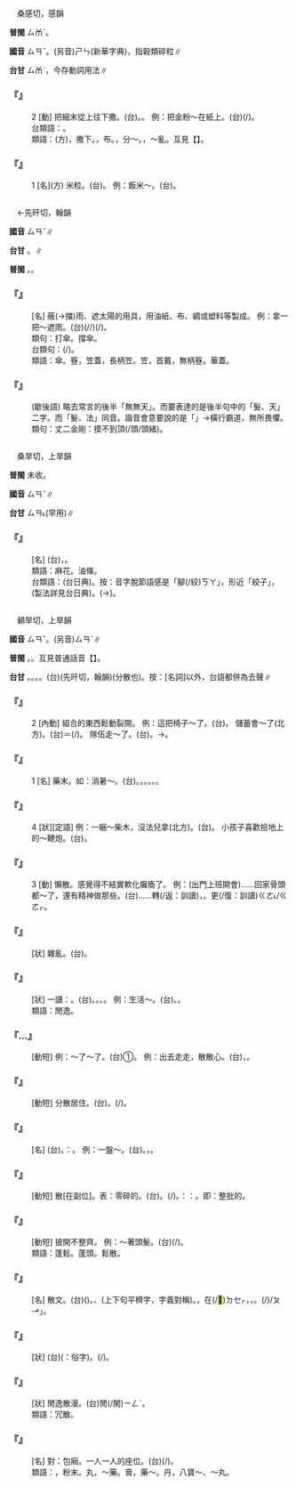 
=={{ruby|糝|ㄙㄢˇ}}==

　桑感切，感韻

'''普閩''' <rt>ㄙㆰˋ</rt>。

'''國音''' <rt>ㄙㄢˇ</rt>。(另音)<rt>ㄕㄣ</rt>(新華字典)，指穀類碎粒∥

'''台甘''' <rt>ㄙㆰˋ</rt>，今存動詞用法∥

    

==='''『{{ruby|糝|ㄙㄢˇ}}』'''===
:2  [動] 把細末從上往下撒。(台){{ruby|糝|ㄙㆰˋ}}。{{ruby|敥|ㄧㄚ˫}}。 例：把金粉～在紙上。(台){{ruby|將|ㄐㄧㆲ}}{{ruby|金|ㄍㄧㆬ}}{{ruby|粉|ㄏㄨㄣˋ}}{{ruby|糝|ㄙㆰˋ}}{{ruby|敥|ㄧㄚ˫}}{{ruby|落|ㄌㄜㆷ ͘}}{{ruby|去|ㄎㄧ˪}}{{ruby|紙|ㄗㄨㄚˋ}}{{ruby|面|ㆠㄧㄣ˫}}(/{{ruby|頂|ㄉㄧㄥˋ}})。
:台類語：{{ruby|敥|ㄧㄚ˫}}。
:
:類語：{{ruby|糝|ㄙㄢˇ}}(方)，撒下。{{ruby|撒|ㄙㄚˇ}}，{{ruby|散|ㄙㄢˋ}}布。{{ruby|散|ㄙㄢˋ}}，分～。{{ruby|散|ㄙㄢˇ}}，～亂。互見【{{ruby|撒|ㄙㄚˇ}}】。
:
    

==='''『{{ruby|糝|ㄙㄢˇ}}』'''===
:1  [名](方) 米粒。(台){{ruby|煮|ㄐㄧˋ/ㄗㄨˋ}}{{ruby|熟|ㄒㄧㆤㆶ ͘}}{{ruby|丌|ㆤ}}{{ruby|米|ㆠㄧˋ}}{{ruby|粒|ㄌㄧㄚㆴ ͘}}。 例：飯米～。(台){{ruby|飯|ㄅㆭ˫}}{{ruby|粒|ㄌㄧㆴ ͘}}{{ruby|仔|ㄚ}}。
    

=={{ruby|傘|ㄙㄢˇ}}==

　←先旰切，翰韻

'''國音''' <rt>ㄙㄢˇ</rt>∥

'''台甘''' {{ruby|(文)|ㄙㄢ˪}}。{{ruby|(語)|ㄙㄨㆩ˪}}∥

'''普閩''' {{ruby|(文)|ㄙㄢ˪}}。{{ruby|(白)|ㄙㄨㆩ˪}}。

    

==='''『{{ruby|傘|ㄙㄢˇ}}』'''===
: [名] 蔽(→擋)雨、遮太陽的用具，用油紙、布、綢或塑料等製成。 例：拿一把～遮雨。(台){{ruby|提|ㄊㆤㆷ ͘}}(/{{ruby|用|ㄧㄥ˫/ㄧㆲ˫}}/{{ruby|揭|ㄍㄧㄚㆷ ͘}}){{ruby|一|ㄐㄧㆵ ͘}}{{ruby|把|ㄅㆤˋ}}(/{{ruby|枝|ㄍㄧ}}){{ruby|雨|ㄏㆦ˫}}{{ruby|傘|ㄙㄨㆩ˪}}{{ruby|遮|ㆢㄧㄚ/ㄌㄧㄚ}}{{ruby|雨|ㄏㆦ˫}}。
:類句：打傘。撐傘。
:
:台類句：{{ruby|搋|ㄊㄧˋ}}(/{{ruby|展|ㄊㄧㄢˋ}}){{ruby|雨|ㄏㆦ˫}}{{ruby|傘|ㄙㄨㆩ˪}}。
:
:類語：傘。簦，笠蓋，長柄笠。笠，首戴，無柄簦。華蓋。
:
    

==='''『{{ruby|和|ㄏㄜˊ}}{{ruby|尚|ㄕㄤˋ}}{{ruby|打|ㄉㄚˇ}}{{ruby|傘|ㄙㄢˇ}}』'''===
: (歇後語) 略去常言的後半「無{{ruby|髮|ㄈㄚˇ}}無天」。而要表達的是後半句中的「髮、天」二字。而「髮、法」同音。諧音會意要說的是「{{ruby|無|ㆠㄜˊ/ㆠㄨˊ}}{{ruby|法|ㄏㄨㄚㆵ}}{{ruby|無|ㆠㄜˊ/ㆠㄨˊ}}{{ruby|天|ㄊㆪ}}」→橫行霸道，無所畏懼。
:類句：丈二金剛：摸不到頂(/頭/頭緒)。
:
    

=={{ruby|<mark>&#xf90b3;</mark>|ㄙㄢˇ}}==

　桑旱切，上旱韻

'''普閩''' 未收。

'''國音''' <rt>ㄙㄢˇ</rt>∥

'''台甘''' <rt>ㄙㄢ˪</rt>(罕用)∥

    

==='''『{{ruby|<mark>&#xf90b3;</mark>|ㄙㄢˇ}}{{ruby|子|·ㄗˇ}}』'''===
: [名] (台){{ruby|用|ㄧㄥ˫/ㄧㆲ˫}}{{ruby|麵|ㄇㄧ˫}}{{ruby|粉|ㄏㄨㄣˋ}}{{ruby|做|ㄗㄨㆤ˪/ㄗㄜ˪}}{{ruby|成|ㄒㄧㄥˊ}}{{ruby|一|ㄐㄧㆵ ͘}}{{ruby|條|ㄉㄧㄠˊ}}{{ruby|一|ㄐㄧㆵ ͘}}{{ruby|條|ㄉㄧㄠˊ}}{{ruby|細|ㄙㄨㆤ˪/ㄙㆤ˪}}{{ruby|絲|ㄒㄧ}}{{ruby|狀|ㄗㆲ˫}}，{{ruby|<mark>&#xffa59;</mark>|ㄐㆪ˪}}{{ruby|油|ㄧㄨˊ}}{{ruby|而|ㄌㄧˊ/ㆢㄧˊ}}{{ruby|成|ㄒㄧㄥˊ}}{{ruby|丌|ㆤ}}{{ruby|食|ㄐㄧㄚㆷ ͘}}{{ruby|物|ㄇㆭㆷ ͘/ㄇㄧㆷ ͘}}。
:類語：麻花。油條。
:
:台類語：{{ruby|<mark>&#xf90ad;</mark>|ㄎㄚ}}{{ruby|車|ㄑㄧㄚ}}{{ruby|藤|ㄉㄧㄣˊ}}(台日典)。按：音字脫節語感是「腳(/絞)<rt>ㄎㄚ</rt>{{ruby|車|ㄑㄧㄚ}}{{ruby|藤|ㄉㄧㄣˊ}}」，形近「絞子」，(製法詳見台日典)。{{ruby|油|ㄧㄨˊ}}{{ruby|炸|ㄗㄚ˪}}(→{{ruby|食|ㄐㄧㄚㆷ ͘}}){{ruby|粿|ㄍㄨㆤˋ/ㄍㆤˋ}}。
:
    

=={{ruby|散|ㄙㄢˇ}}==

　顙旱切，上旱韻

'''國音''' <rt>ㄙㄢˇ</rt>。(另音)<rt>ㄙㄢˋ</rt>∥

'''普閩''' {{ruby|(文)|ㄙㄢˋ}}。{{ruby|(語)|ㄙㄨㄚˋ}}。互見普通話音【{{ruby|散|ㄙㄢˋ}}】。

'''台甘''' {{ruby|(文)|ㄙㄢˋ}}。{{ruby|(語)|ㄙㄨㄚˋ}}。{{ruby|(文)|ㄙㄢ˪}}。{{ruby|(語)|ㄙㄨㄚ˪}}。(台){{ruby|散|ㄙㄢ˪}}(先旰切，翰韻)(分散也)。按：[名詞]以外，台語都併為去聲∥

    

==='''『{{ruby|散|ㄙㄢˇ}}』'''===
:2  [內動] 組合的東西鬆動裂開。 例：這把椅子～了。(台){{ruby|開|ㄎㄨㄧ}}{{ruby|框|ㄎㄧㄥ}}{{ruby|去|ㄎㄧ˪}}。 儲蓄會～了(北方)。(台){{ruby|儲|ㄊㄨˊ}}{{ruby|→|ㄊㄨˋ}}＝{{ruby|貯|ㄉㄨㆤˋ/ㄉㆤˋ}}{{ruby|蓄|ㄊㄧㆦㆶ}}{{ruby|會|ㄏㄨㆤ˫}}(/{{ruby|合|ㄏㄚㆴ ͘}}{{ruby|會|ㄏㄨㆤ˫}}){{ruby|解|ㄍㄞˋ}}{{ruby|散|ㄙㄢ˪}}{{ruby|去|ㄎㄧ˪}}。 隊伍走～了。(台){{ruby|隊|ㄉㄨㄧ˫}}{{ruby|伍|ㄫㆦˋ}}{{ruby|行|ㄍㄧㆩˊ}}{{ruby|了|ㄌㄧㄠˋ}}{{ruby|四|ㄒㄧ˪}}{{ruby|→|ㄒㄧ}}{{ruby|四|ㄒㄧ˪}}{{ruby|→|ㄒㄧ}}{{ruby|散|ㄙㄨㆩ˪}}{{ruby|散|ㄙㄨㆩ˪}}。→{{ruby|四|ㄒㄧ˪}}{{ruby|散|ㄙㄨㆩ˪}}。
    

==='''『{{ruby|散|ㄙㄢˇ}}』'''===
:1  [名] 藥末。如：消暑～。(台){{ruby|藥|ㄧㄜㆷ ͘}}{{ruby|粉|ㄏㄨㄣˋ}}。{{ruby|藥|ㄧㄜㆷ ͘}}{{ruby|末|ㆠㄨㄚㆷ ͘}}。{{ruby|粉|ㄏㄨㄣˋ}}{{ruby|末|ㆠㄨㄚㆷ ͘}}。{{ruby|藥|ㄧㄜㆷ ͘}}{{ruby|散|ㄙㄨㆩˋ}}。{{ruby|胃|ㄨㄧ˫}}{{ruby|散|ㄙㄢˋ}}。{{ruby|八|ㄅㄚㆵ}}{{ruby|寶|ㄅㄜˋ}}{{ruby|散|ㄙㄢˋ}}。
    

==='''『{{ruby|散|ㄙㄢˇ}}』'''===
:4  [狀][定語] 例：一綑～柴木，沒法兒拿(北方)。(台){{ruby|一|ㄐㄧㆵ ͘}}{{ruby|綑|ㄎㄨㄣˋ}}{{ruby|<mark>&#xffef5;</mark>|ㄌㄠ˪}}{{ruby|箍|ㄎㆦ}}{{ruby|去|ㄎㄧ˪}}{{ruby|丌|ㆤ}}{{ruby|起|ㄎㄧˋ}}{{ruby|火|ㄏㄨㆤˋ/ㄏㆤˋ/ㄏㄜˋ}}{{ruby|柴|ㄘㄚˊ}}{{ruby|無|ㆠㄜˊ}}{{ruby|法|ㄏㄨㄚㆵ}}{{ruby|度|ㄉㆦ˫}}{{ruby|通|ㄊㄤ}}{{ruby|<mark>&#xffbc2;</mark>|ㄇㆦㆷ}}。 小孩子喜歡撿地上的～鞭炮。(台){{ruby|<mark>&#xffb51;</mark>|ㆣㄧㄣˋ}}{{ruby|仔|ㄚ}}{{ruby|愛|ㄞ˪}}{{ruby|拾|ㄎㄧㄜㆷ}}{{ruby|塗|ㄊㆦˊ}}{{ruby|骹|ㄎㄚ}}{{ruby|丌|ㆤ}}{{ruby|散|ㄙㄨㆩˋ/ㄙㄨㄚ˪}}{{ruby|炮|ㄆㄠ˪}}{{ruby|仔|ㄚ}}。
    

==='''『{{ruby|散|ㄙㄢˇ}}』'''===
:3  [動] 懶散。感覺得不結實軟化癱瘓了。 例：(出門上班開會)……回家骨頭都～了，還有精神做那些。(台)……轉(/返：訓讀){{ruby|·|ㄉㆭˋ}}{{ruby|來|·ㄌㄞˊ}}{{ruby|<mark>&#xffa42;</mark>|ㄍㄚㆷ}}{{ruby|厝|ㄘㄨ˪}}{{ruby|內|ㄌㄞ˫}}，{{ruby|骨|ㄍㄨㆵ}}{{ruby|頭|ㄊㄠˊ}}{{ruby|若|ㄋㄚˋ}}{{ruby|<mark>&#xffa49;</mark>|ㆠㆤㆷ/ㆠㄨㆤㆷ}}{{ruby|開|ㄎㄨㄧ}}{{ruby|框|ㄎㄧㄥ}}{{ruby|去|ㄎㄧ˪}}。{{ruby|猶|ㄧㄠˋ}}更(/復：訓讀)<rt>ㄍㄜ˪/ㄍㄜㆷ</rt>{{ruby|有|ㄨ˫}}{{ruby|精|ㄐㄧㄥ}}{{ruby|神|ㄒㄧㄣˊ}}{{ruby|通|ㄊㄤ}}{{ruby|做|ㄗㄨㆤ˪/ㄗㄜ˪}}{{ruby|<mark>&#xf8fbd;</mark>|ㄏㄧㄚ}}{{ruby|丌|ㆤ}}。
    

==='''『{{ruby|散|ㄙㄢˇ}}{{ruby|亂|ㄌㄨㄢˋ}}』'''===
: [狀] 雜亂。(台){{ruby|雜|ㄗㄚㆴ ͘}}{{ruby|亂|ㄌㄨㄢ˫}}。
    

==='''『{{ruby|散|ㄙㄢˇ}}{{ruby|漫|ㄇㄢˋ}}』'''===
: [狀] 一讀：{{ruby|散|ㄙㄢˋ}}{{ruby|漫|ㄇㄢˋ}}。(台){{ruby|散|ㄙㄢ˪}}{{ruby|漫|ㆠㄢ˫}}。{{ruby|隨|ㄙㄨㄧˊ}}{{ruby|隨|ㄙㄨㄧˊ}}{{ruby|便|ㄅㄧㄢ˫}}{{ruby|便|ㄅㄧㄢ˫}}。{{ruby|<mark>&#xffa45;</mark>|ㆠㆤ˫/ㆠㄨㆤ˫}}{{ruby|緊|ㄍㄧㄣˋ}}{{ruby|張|ㄉㄧㆧ/ㄉㄧㆫ}}。{{ruby|落|ㄌㄠ˪}}{{ruby|績|ㄗㆤㆷ}}。 例：生活～。(台){{ruby|生|ㄒㄧㄥ}}{{ruby|活|ㄨㄚㆷ ͘/ㄏㄨㄚㆵ ͘}}{{ruby|無|ㆠㄜˊ}}{{ruby|一|ㄐㄧㆵ ͘}}{{ruby|個|ㆤˊ}}{{ruby|規|ㄍㄨㄧ}}{{ruby|律|ㄌㄨㆵ ͘}}。{{ruby|散|ㄙㄨㆩ˪}}{{ruby|散|ㄙㄨㆩ˪}}。
:類語：閒逸。
:
    

==='''『{{ruby|散|ㄙㄢˇ}}…{{ruby|心|ㄒㄧㄣ}}』'''===
: [動短] 例：～了～了。(台)①{{ruby|解|ㄍㄞˋ}}{{ruby|了|ㄌㄧㄠˋ}}{{ruby|心|ㄒㄧㆬ}}{{ruby|悶|ㆠㄨㄣ˫}}。 例：出去走走，散散心。(台){{ruby|出|ㄘㄨㆵ}}{{ruby|去|·ㄎㄧ˪}}{{ruby|行|ㄍㄧㆩˊ}}{{ruby|行|ㄍㄧㆩˊ}}{{ruby|咧|ㄌㆤ˪}}，{{ruby|解|ㄍㄞˋ}}{{ruby|一|ㄐㄧㆵ ͘}}{{ruby|下|ㆤ˫}}{{ruby|仔|ㄚ}}{{ruby|心|ㄒㄧㆬ}}{{ruby|悶|ㆠㄨㄣ˫}}。
    

==='''『{{ruby|散|ㄙㄢˇ}}{{ruby|居|ㄐㄩ}}』'''===
: [動短] 分散居住。(台){{ruby|散|ㄙㄨㆩ˪}}{{ruby|企|ㄎㄧㄚ˫}}。{{ruby|四|ㄒㄧ˪}}{{ruby|界|ㄍㆤ˪/ㄍㄨㆤ˪}}{{ruby|分|ㄏㄨㄣ}}{{ruby|散|ㄙㄨㆩ˪}}{{ruby|企|ㄎㄧㄚ˫}}{{ruby|起|ㄎㄧˋ}}(/{{ruby|居|ㄍㄧ/ㄍㄨ}}{{ruby|住|ㄗㄨ˫}})。
    

==='''『{{ruby|散|ㄙㄢˇ}}{{ruby|沙|ㄕㄚ}}』'''===
: [名] (台){{ruby|四|ㄒㄧ˪}}{{ruby|四|ㄒㄧ˪}}{{ruby|散|ㄙㄨㆩ˪}}{{ruby|散|ㄙㄨㆩ˪}}{{ruby|丌|ㆤ}}{{ruby|砂|ㄙㄨㄚ}}{{ruby|仔|ㄚ}}。{{ruby|比|ㄅㄧˋ}}{{ruby|喻|ㆡㄨ˫/ㄌㄨ˫}}：{{ruby|<mark>&#xffa45;</mark>|ㆠㆤ˫/ㆠㄨㆤ˫}}{{ruby|團|ㄊㄨㄢˊ}}{{ruby|結|ㄍㄧㄚㆵ}}。 例：一盤～。(台){{ruby|像|ㄑㄧㆫ˫/ㄑㄧㆧ˫}}{{ruby|一|ㄐㄧㆵ ͘}}{{ruby|盤|ㄅㄨㆩˊ}}{{ruby|沙|ㄙㄨㄚ}}{{ruby|仔|ㄚ}}。{{ruby|無|ㆠㄜˊ}}{{ruby|黏|ㄌㄧㆰˊ}}{{ruby|性|ㄒㄧㄥ˪}}，{{ruby|結|ㄍㄧㄚㆵ}}{{ruby|<mark>&#xffa45;</mark>|ㆠㆤ˫/ㆠㄨㆤ˫}}{{ruby|歸|ㄍㄨㄧ}}{{ruby|丸|ㄨㄢˊ}}。
    

==='''『{{ruby|散|ㄙㄢˇ}}{{ruby|裝|ㄓㄨㄤ}}』'''===
: [動短] 散[在副位]。表：零碎的。(台){{ruby|散|ㄙㄨㆩˋ}}{{ruby|裝|ㄗㆭ}}{{ruby|丌|ㆤ}}。{{ruby|零|ㄌㄢˊ}}{{ruby|星|ㄙㄢ}}{{ruby|裝|ㄗㆭ}}(/{{ruby|貯|ㄉㄨㆤˋ/ㄉㆤˋ}}){{ruby|起|·ㄎㄧˋ}}{{ruby|來|·ㄌㄞˊ}}{{ruby|<mark>&#xffa49;</mark>|ㆠㆤㆷ/ㆠㄨㆤㆷ}}{{ruby|賣|ㆠㄨㆤ˫/ㆠㆤ˫}}{{ruby|丌|ㆤ}}。{{ruby|按|ㄢ˪}}：{{ruby|對|ㄉㄨㄧ˪}}：{{ruby|歸|ㄍㄨㄧ}}{{ruby|檔|ㄉㆲ˪}}。即：整批的。
:
    

==='''『{{ruby|披|ㄆㄧ}}{{ruby|散|ㄙㄢˇ}}』'''===
: [動短] 披開不整齊。 例：～著頭髮。(台){{ruby|扑|ㄆㄚㆷ}}{{ruby|鬖|ㄙㆰ˪}}(/{{ruby|撒|ㄙㆰˋ}}){{ruby|頭|ㄊㄠˊ}}{{ruby|毛|ㄇㆦ/ㄇㆭˊ}}。
:類語：蓬鬆。蓬頭。鬆散。
:
    

==='''『{{ruby|散|ㄙㄢˇ}}{{ruby|文|ㄨㄣˊ}}』'''===
: [名] 散文。(台){{ruby|無|ㆠㄜˊ}}{{ruby|講|ㄍㄤˋ}}{{ruby|究|ㄍㄧㄨ˪}}{{ruby|押|ㄚㆷ}}{{ruby|韻|ㄨㄣ˫}}({{ruby|韻|ㄨㄣ˫}}{{ruby|腳|ㄎㄚ}}{{ruby|免|ㆠㄧㄢˋ}}{{ruby|整|ㄐㄧㄥˋ}}{{ruby|齊|ㄗㄨㆤˊ/ㄗㆤˊ}})。{{ruby|無|ㆠㄜˊ}}{{ruby|講|ㄍㄤˋ}}{{ruby|究|ㄍㄧㄨ˪}}{{ruby|對|ㄉㄨㄧ˪}}{{ruby|仗|ㄉㄧㆲ˫}}、{{ruby|駢|ㄅㄧㄢˊ}}{{ruby|句|ㄍㄨ˪}}(上下句平穧字，字義對稱)。{{ruby|用|ㄧㆲ˫/ㄧㄥ˫}}{{ruby|講|ㄍㆲˋ}}{{ruby|→|ㄍㆲ}}{{ruby|話|ㄨㆤ˫}}{{ruby|丌|ㆤ}}{{ruby|字|ㆢㄧ˫/ㄌㄧ˫}}{{ruby|句|ㄍㄨ˪}}{{ruby|句|ㄍㄨ˪}}{{ruby|法|ㄏㄨㄚㆵ}}，{{ruby|像|ㄑㄧㆫ˫/ㄑㄧㆧ˫}}在(/<mark>&#xf9549;</mark>)<rt>ㄉㆤㆷ</rt>{{ruby|講|ㄍㆲˋ}}{{ruby|→|ㄍㆲ}}{{ruby|話|ㄨㆤ˫}}{{ruby|丌|ㆤ}}{{ruby|方|ㄏㆲ}}{{ruby|式|ㄒㄧㆵ/ㄒㄧㆤㆶ}}，{{ruby|構|ㄍㆦ˪}}{{ruby|成|ㄒㄧㄥˊ}}{{ruby|有|ㄨ˫}}{{ruby|條|ㄉㄧㄠˊ}}{{ruby|理|ㄌㄧˋ}}{{ruby|丌|ㆤ}}{{ruby|文|ㆠㄨㄣˊ}}{{ruby|章|ㄐㄧㆲ/ㄐㄧㆫ/ㄐㄧㄤ}}，{{ruby|編|ㄅㄧㄢ}}{{ruby|一|ㄐㄧㆵ ͘}}{{ruby|篇|ㄆㆪ}}{{ruby|有|ㄨ˫}}{{ruby|頭|ㄊㄠˊ}}{{ruby|有|ㄨ˫}}{{ruby|尾|ㆠㄨㆤˋ/ㆠㆤˋ}}{{ruby|丌|ㆤ}}{{ruby|文|ㆠㄨㄣˊ}}{{ruby|章|ㄐㄧㆲ/ㄐㄧㆫ/ㄐㄧㄤ}}。{{ruby|描|ㆠㄧㄠˊ}}{{ruby|寫|ㄒㄧㄚˋ}}(/{{ruby|創|ㄘㆲ˪}}{{ruby|造|ㄗㄜ˫}}){{ruby|一|ㄐㄧㆵ ͘}}{{ruby|個|ㆤˊ}}{{ruby|事|ㄙㄨ˫}}{{ruby|實|ㄒㄧㆵ ͘}}{{ruby|丌|ㆤ}}{{ruby|短|ㄉㄨㄢˋ}}{{ruby|篇|ㄆㄧㄢ}}/{{ruby|「|ㄉㆤˋ}}<rt>ㄆㆪ</rt>」。
    

==='''『{{ruby|鬆|ㄙㄨㄥ}}{{ruby|散|·ㄙㄢˇ}}』'''===
: [狀] (台){{ruby|泛|ㄆㆩ˪}}{{ruby|泛|ㄆㆩ˪}}({{ruby|冇|ㄆㆩ˪}}：俗字)。{{ruby|鬆|ㄙㄤ}}{{ruby|鬆|ㄙㄤ}}{{ruby|無|ㆠㄜˊ}}{{ruby|結|ㄍㄧㄚㆵ}}(/{{ruby|無|ㆠㄜˊ}}{{ruby|碇|ㄉㄧㄥ˫}}{{ruby|篤|ㄉㄠㆷ}})。
    

==='''『{{ruby|閒|ㄒㄧㄢˊ}}{{ruby|散|ㄙㄢˇ}}』'''===
: [狀] 閒逸散漫。(台)閒(/閑)<rt>ㄧㄥˊ</rt>{{ruby|仙|ㄒㄧㄢ}}{{ruby|仙|ㄒㄧㄢ}}。
:類語：冗散。
:
    

==='''『{{ruby|散|ㄙㄢˇ}}{{ruby|座|ㄗㄨㄛˋ}}{{ruby|兒|ㄦ}}』'''===
: [名] 對：包廂。一人一人的座位。(台){{ruby|免|ㆠㄧㄢˋ}}{{ruby|對|ㄉㄨㄧ˪}}{{ruby|號|ㄏㄜ˫}}(/{{ruby|隨|ㄙㄨㄧˊ}}{{ruby|便|ㄅㄧㄢ˫}}{{ruby|坐|ㄗㄜ˫/ㄗㆤ˫}}){{ruby|丌|ㆤ}}{{ruby|座|ㄗㆤ˫/ㄗㄜ˫}}{{ruby|位|ㄨㄧ˫}}。
:類語：{{ruby|散|ㄙㄢˇ}}，粉末。丸，～藥。膏，藥～。丹，八寶～、～丸。
:
    
